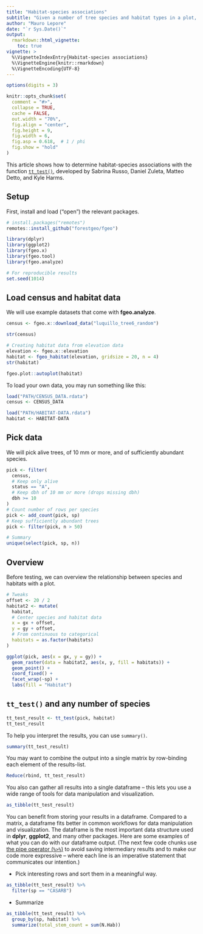 ```yaml
---
title: "Habitat-species associations"
subtitle: "Given a number of tree species and habitat types in a plot, are species significantly aggregated within habitats?"
author: "Mauro Lepore"
date: "`r Sys.Date()`"
output: 
  rmarkdown::html_vignette:
    toc: true
vignette: >
  %\VignetteIndexEntry{Habitat-species associations}
  %\VignetteEngine{knitr::rmarkdown}
  %\VignetteEncoding{UTF-8}
---
```


```r
options(digits = 3)

knitr::opts_chunk$set(
  comment = "#>",
  collapse = TRUE,
  cache = FALSE,
  out.width = "70%",
  fig.align = "center",
  fig.height = 9,
  fig.width = 6,
  fig.asp = 0.618,  # 1 / phi
  fig.show = "hold"
)
```

This article shows how to determine habitat-species associations with the function [`tt_test()`](https://forestgeo.github.io/fgeo.analyze/reference/tt_test), developed by Sabrina Russo, Daniel Zuleta, Matteo Detto, and Kyle Harms. 

## Setup

First, install and load ("open") the relevant packages.

```R
# install.packages("remotes")
remotes::install_github("forestgeo/fgeo")
```

```r
library(dplyr)
library(ggplot2)
library(fgeo.x)
library(fgeo.tool)
library(fgeo.analyze)
```

```r
# For reproducible results
set.seed(1014)
```

## Load census and habitat data

We will use example datasets that come with __fgeo.analyze__.

```r
census <- fgeo.x::download_data("luquillo_tree6_random")

str(census)
```

```r
# Creating habitat data from elevation data
elevation <- fgeo.x::elevation
habitat <- fgeo_habitat(elevation, gridsize = 20, n = 4)
str(habitat)
```

```r
fgeo.plot::autoplot(habitat)
```


To load your own data, you may run something like this:

```R
load("PATH/CENSUS_DATA.rdata")
census <- CENSUS_DATA

load("PATH/HABITAT-DATA.rdata")
habitat <- HABITAT-DATA
```

## Pick data

We will pick alive trees, of 10 mm or more, and of sufficiently abundant species.

```r
pick <- filter(
  census,
  # Keep only alive
  status == "A", 
  # Keep dbh of 10 mm or more (drops missing dbh)
  dbh >= 10
)
# Count number of rows per species
pick <- add_count(pick, sp)
# Keep sufficiently abundant trees
pick <- filter(pick, n > 50)

# Summary
unique(select(pick, sp, n))
```

## Overview

Before testing, we can overview the relationship between species and habitats with a plot.

```r
# Tweaks
offset <- 20 / 2
habitat2 <- mutate(
  habitat, 
  # Center species and habitat data
  x = gx + offset, 
  y = gy + offset,
  # From continuous to categorical
  habitats = as.factor(habitats)
)
```

```r
ggplot(pick, aes(x = gx, y = gy)) +
  geom_raster(data = habitat2, aes(x, y, fill = habitats)) + 
  geom_point() +
  coord_fixed() +
  facet_wrap(~sp) +
  labs(fill = "Habitat")
```

## `tt_test()` and any number of species

```r
tt_test_result <- tt_test(pick, habitat)
tt_test_result
```

To help you interpret the results, you can use `summary()`.

```r
summary(tt_test_result)
```

You may want to combine the output into a single matrix by row-binding each element of the results-list.

```r
Reduce(rbind, tt_test_result)
```

You also can gather all results into a single dataframe -- this lets you use a wide range of tools for data manipulation and visualization.

```r
as_tibble(tt_test_result)
```

You can benefit from storing your results in a dataframe. Compared to a matrix, a dataframe fits better in common workflows for data manipulation and visualization. The dataframe is the most important data structure used in __dplyr__, __ggplot2__, and many other packages. Here are some examples of what you can do with our dataframe output. (The next few code chunks use [the pipe operator (`%>%`)](http://style.tidyverse.org/pipes.html) to avoid saving intermediary results and to make our code more expressive -- where each line is an imperative statement that communicates our intention.)

* Pick interesting rows and sort them in a meaningful way.

```r
as_tibble(tt_test_result) %>% 
  filter(sp == "CASARB")
```

* Summarize

```r
as_tibble(tt_test_result) %>% 
  group_by(sp, habitat) %>% 
  summarize(total_stem_count = sum(N.Hab))
```
